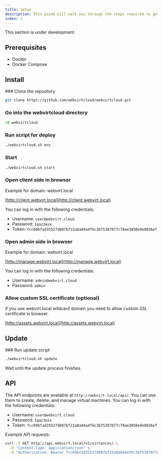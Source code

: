 ```yaml
---
title: Setup
description: This guide will walk you through the steps required to get your cloud platform up and running quickly. Whether you're a seasoned system administrator or a first-time user, this guide is designed to make the installation process as smooth as possible.
index: 1
---
```


<Note title="Warning">This section is under development.</Note>

## Prerequisites

- Docker
- Docker Compose

## Install

<Steps>
### Clone the repository

```bash
git clone https://github.com/webvirtcloud/webvirtcloud.git
```

### Go into the webvirtcloud directory

```bash
cd webvirtcloud
```

### Run script for deploy

```bash
./webvirtcloud.sh env
```

### Start

```bash
./webvirtcloud.sh start
```

### Open client side in browser

Example for domain: webvirt.local

[http://client.webvirt.local](http://client.webvirt.local)

You can log in with the following credentials:

- Username: `user@webvirt.cloud`
- Password: `1qaz2wsx`
- Token: `fcc69bfad35527d087bf22a8a84a4f6c3b75387877c78ae3050e9e8036ef`

### Open admin side in browser

Example for domain: webvirt.local

[http://manage.webvirt.local](http://manage.webvirt.local)

You can log in with the following credentials:

- Username: `admin@webvirt.cloud`
- Password: `admin`

### Allow custom SSL certificate (optional)

If you use webvirt.local wildcard domain you need to allow custom SSL certificate in browser.

[http://assets.webvirt.local](http://assets.webvirt.local)

</Steps>

## Update

<Steps>
### Run update script

```bash
./webvirtcloud.sh update
```

Wait until the update process finishes.

</Steps>

## API

The API endpoints are available at `http://webvirt.local/api/`. You can use them to create, delete, and manage virtual machines. You can log in with the following credentials:

- Username: `user@webvirt.cloud`
- Password: `1qaz2wsx`
- Token: `fcc69bfad35527d087bf22a8a84a4f6c3b75387877c78ae3050e9e8036ef`

Example API requests:

```bash
curl -X GET http://api.webvirt.local/v1/virtances/ \
  -H "Content-Type: application/json" \
  -H "Authorization: Bearer fcc69bfad35527d087bf22a8a84a4f6c3b75387877c78ae3050e9e8036ef"
```
